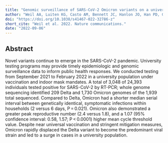 ```yaml
---
title: "Genomic surveillance of SARS-CoV-2 Omicron variants on a university campus"
author: "Weil AA, Luiten KG, Casto AM, Bennett JC, Hanlon JO, Han PD, Gamboa L, McDermot E, Truong M, Gottlieb GS, Acker Z, Caitlin R Wolf, Magedson A, Chow EJ, Lo NK, Pothan LC, McDonald D, Wright T, McCaffrey K, Figgins MD, Englund JA, Boeckh M, Lockwood CM, Nickerson DA, Shendure J, Bedford T, Hughes JP, Starita LM, Chu HY"
doi: "https://doi.org/10.1038/s41467-022-32786-z"
short_cite: "Weil et al. 2022. Nature communications."
date: "2022-09-06"
---
```


## Abstract
Novel variants continue to emerge in the SARS-CoV-2 pandemic. University testing programs may provide timely epidemiologic and genomic surveillance data to inform public health responses. We conducted testing from September 2021 to February 2022 in a university population under vaccination and indoor mask mandates. A total of 3,048 of 24,393 individuals tested positive for SARS-CoV-2 by RT-PCR; whole genome sequencing identified 209 Delta and 1,730 Omicron genomes of the 1,939 total sequenced. Compared to Delta, Omicron had a shorter median serial interval between genetically identical, symptomatic infections within households (2 versus 6 days, P = 0.021). Omicron also demonstrated a greater peak reproductive number (2.4 versus 1.8), and a 1.07 (95% confidence interval: 0.58, 1.57; P < 0.0001) higher mean cycle threshold value. Despite near universal vaccination and stringent mitigation measures, Omicron rapidly displaced the Delta variant to become the predominant viral strain and led to a surge in cases in a university population.
